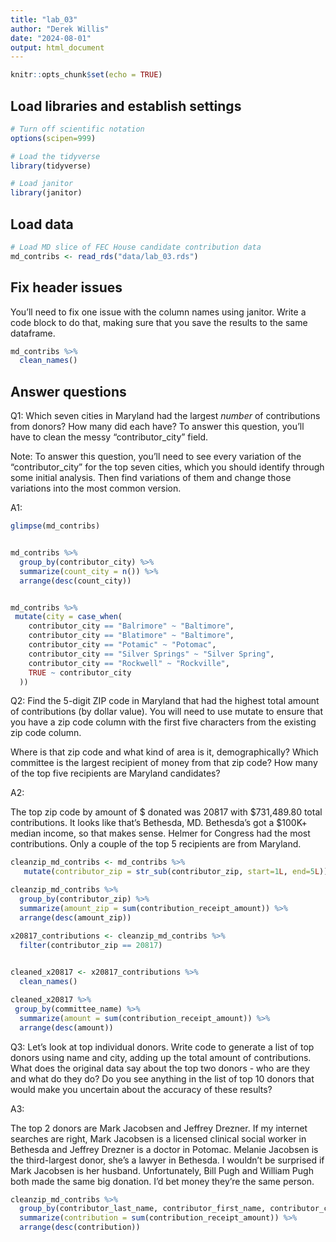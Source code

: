 ```yaml
---
title: "lab_03"
author: "Derek Willis"
date: "2024-08-01"
output: html_document
---
```


```r
knitr::opts_chunk$set(echo = TRUE)
```

## Load libraries and establish settings

```r
# Turn off scientific notation
options(scipen=999)

# Load the tidyverse
library(tidyverse)

# Load janitor
library(janitor)
```

## Load data

```r
# Load MD slice of FEC House candidate contribution data
md_contribs <- read_rds("data/lab_03.rds")
```

## Fix header issues

You'll need to fix one issue with the column names using janitor. Write a code block to do that, making sure that you save the results to the same dataframe.

```r

md_contribs %>% 
  clean_names()

```


## Answer questions

Q1: Which seven cities in Maryland had the largest *number* of contributions from donors? How many did each have? To answer this question, you'll have to clean the messy "contributor_city" field.

Note: To answer this question, you'll need to see every variation of the "contributor_city" for the top seven cities, which you should identify through some initial analysis. Then find variations of them and change those variations into the most common version.

A1:

```r
glimpse(md_contribs)


md_contribs %>% 
  group_by(contributor_city) %>% 
  summarize(count_city = n()) %>% 
  arrange(desc(count_city))


md_contribs %>% 
 mutate(city = case_when(
    contributor_city == "Balrimore" ~ "Baltimore",
    contributor_city == "Blatimore" ~ "Baltimore", 
    contributor_city == "Potamic" ~ "Potomac", 
    contributor_city == "Silver Springs" ~ "Silver Spring", 
    contributor_city == "Rockwell" ~ "Rockville",
    TRUE ~ contributor_city
  ))

```


Q2: Find the 5-digit ZIP code in Maryland that had the highest total amount of contributions (by dollar value). You will need to use mutate to ensure that you have a zip code column with the first five characters from the existing zip code column.

Where is that zip code and what kind of area is it, demographically? Which committee is the largest recipient of money from that zip code? How many of the top five recipients are Maryland candidates?

A2:

The top zip code by amount of $ donated was 20817 with $731,489.80 total contributions. It looks like that's Bethesda, MD. Bethesda's got a $100K+ median income, so that makes sense. 
Helmer for Congress had the most contributions. Only a couple of the top 5 recipients are from Maryland. 

```r
cleanzip_md_contribs <- md_contribs %>% 
   mutate(contributor_zip = str_sub(contributor_zip, start=1L, end=5L))
```
```r
cleanzip_md_contribs %>% 
  group_by(contributor_zip) %>% 
  summarize(amount_zip = sum(contribution_receipt_amount)) %>% 
  arrange(desc(amount_zip))
```
```r
x20817_contributions <- cleanzip_md_contribs %>% 
  filter(contributor_zip == 20817)
  
```
```r
cleaned_x20817 <- x20817_contributions %>% 
  clean_names() 
```
```r
cleaned_x20817 %>% 
 group_by(committee_name) %>% 
  summarize(amount = sum(contribution_receipt_amount)) %>% 
  arrange(desc(amount))
```



Q3: Let's look at top individual donors. Write code to generate a list of top donors using name and city, adding up the total amount of contributions. What does the original data say about the top two donors - who are they and what do they do? Do you see anything in the list of top 10 donors that would make you uncertain about the accuracy of these results?

A3:

The top 2 donors are Mark Jacobsen and Jeffrey Drezner. If my internet searches are right, Mark Jacobsen is a licensed clinical social worker in Bethesda and Jeffrey Drezner is a doctor in Potomac. Melanie Jacobsen is the third-largest donor, she's a lawyer in Bethesda. I wouldn't be surprised if Mark Jacobsen is her husband. 
Unfortunately, Bill Pugh and William Pugh both made the same big donation. I'd bet money they're the same person. 
```r

cleanzip_md_contribs %>% 
  group_by(contributor_last_name, contributor_first_name, contributor_city) %>% 
  summarize(contribution = sum(contribution_receipt_amount)) %>% 
  arrange(desc(contribution))

```
